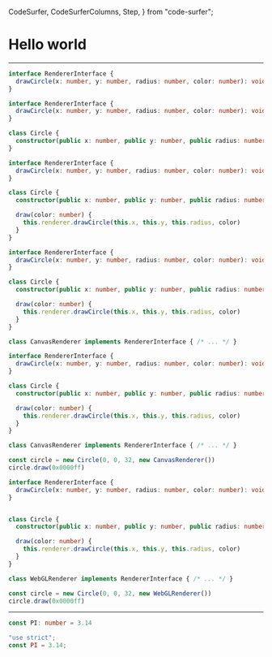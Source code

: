  CodeSurfer,
  CodeSurferColumns,
  Step,
} from "code-surfer";


# Hello world

---

<CodeSurfer>

```typescript
interface RendererInterface {
  drawCircle(x: number, y: number, radius: number, color: number): void
}
```

```typescript
interface RendererInterface {
  drawCircle(x: number, y: number, radius: number, color: number): void
}

class Circle {
  constructor(public x: number, public y: number, public radius: number, private renderer: RendererInterface) {}
}
```

```typescript
interface RendererInterface {
  drawCircle(x: number, y: number, radius: number, color: number): void
}

class Circle {
  constructor(public x: number, public y: number, public radius: number, private renderer: RendererInterface) {}

  draw(color: number) {
    this.renderer.drawCircle(this.x, this.y, this.radius, color)
  }
}
```

```typescript
interface RendererInterface {
  drawCircle(x: number, y: number, radius: number, color: number): void
}

class Circle {
  constructor(public x: number, public y: number, public radius: number, private renderer: RendererInterface) {}

  draw(color: number) {
    this.renderer.drawCircle(this.x, this.y, this.radius, color)
  }
}

class CanvasRenderer implements RendererInterface { /* ... */ }
```

```typescript 13:17
interface RendererInterface {
  drawCircle(x: number, y: number, radius: number, color: number): void
}

class Circle {
  constructor(public x: number, public y: number, public radius: number, private renderer: RendererInterface) {}

  draw(color: number) {
    this.renderer.drawCircle(this.x, this.y, this.radius, color)
  }
}

class CanvasRenderer implements RendererInterface { /* ... */ }

const circle = new Circle(0, 0, 32, new CanvasRenderer())
circle.draw(0x0000ff)
```

```typescript 14:17
interface RendererInterface {
  drawCircle(x: number, y: number, radius: number, color: number): void
}


class Circle {
  constructor(public x: number, public y: number, public radius: number, private renderer: RendererInterface) {}

  draw(color: number) {
    this.renderer.drawCircle(this.x, this.y, this.radius, color)
  }
}

class WebGLRenderer implements RendererInterface { /* ... */ }

const circle = new Circle(0, 0, 32, new WebGLRenderer())
circle.draw(0x0000ff)
```

</CodeSurfer>

---

<CodeSurferColumns>

<Step subtitle="TypeScript to JavaScript">

```ts
const PI: number = 3.14
```

```js
"use strict";
const PI = 3.14;
```

</Step>
</CodeSurferColumns>
